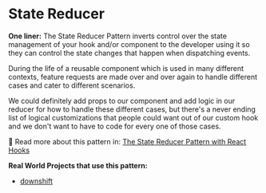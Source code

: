 # State Reducer

**One liner:** The State Reducer Pattern inverts control over the state
management of your hook and/or component to the developer using it so they can
control the state changes that happen when dispatching events.

During the life of a reusable component which is used in many different
contexts, feature requests are made over and over again to handle different
cases and cater to different scenarios.

We could definitely add props to our component and add logic in our reducer for
how to handle these different cases, but there's a never ending list of logical
customizations that people could want out of our custom hook and we don't want
to have to code for every one of those cases.

📜 Read more about this pattern in:
[The State Reducer Pattern with React Hooks](https://kentcdodds.com/blog/the-state-reducer-pattern-with-react-hooks)

**Real World Projects that use this pattern:**

- [downshift](https://github.com/downshift-js/downshift)
